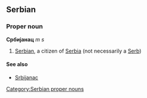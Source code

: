 ==Serbian==
===Proper noun===
'''Србијанац''' ''m s''
#[[Serbian]], a citizen of [[Serbia]] (not necessarily a [[Serb]])
====See also====
*[[Srbijanac]]
[[Category:Serbian proper nouns]]
